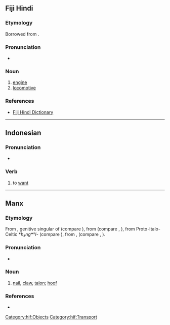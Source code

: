 ==Fiji Hindi==

===Etymology===
Borrowed from {{bor|hif|en|engine}}.

===Pronunciation===
* {{IPA|hif|/ɪnɡɪn/}}

===Noun===
{{head|hif|nouns}}

# [[engine]]
# [[locomotive]]

===References===
* [https://web.archive.org/web/20080308065956/http://www.geocities.com/fijihindi/FijiHindiEnglishDict.htm#i Fiji Hindi Dictionary]

[[Category:hif:Objects]]
[[Category:hif:Transport]]

----

==Indonesian==

===Pronunciation===
* {{IPA|id|/i.ŋin/}}

===Verb===
{{id-verb}}

# to [[want]]
#: {{ux|id|Aku '''ingin''' pergi ke sana|I want to go there}}
#: {{syn|id|mau}}

----

==Manx==

===Etymology===
From {{inh|gv|sga|ingen}}, genitive singular of {{m|sga|inga||nail}} (compare {{cog|ga|ionga}}), from {{der|gv|cel-pro|*angʷīnā}} (compare {{cog|cy|ewin}}, {{cog|br|ivin}}), from Proto-Italo-Celtic *''h₃ngʷʰi-'' (compare {{cog|la|unguis}}), from {{der|gv|ine-pro|*h₃nogʰ-||nail}}, {{m|ine-pro|*h₃nogʷʰ-}} (compare {{cog|grc|ὄνυξ}}, {{cog|ru|но́готь}}).

===Pronunciation===
* {{IPA|gv|/ˈiŋən/}}

===Noun===
{{gv-noun|f|inginyn|pl2=ingnyn|ingney}}

# {{lb|gv|anatomy}} [[nail]], [[claw]], [[talon]]; [[hoof]]

===References===
* {{R:DIL|28652|head=2 ingen}}